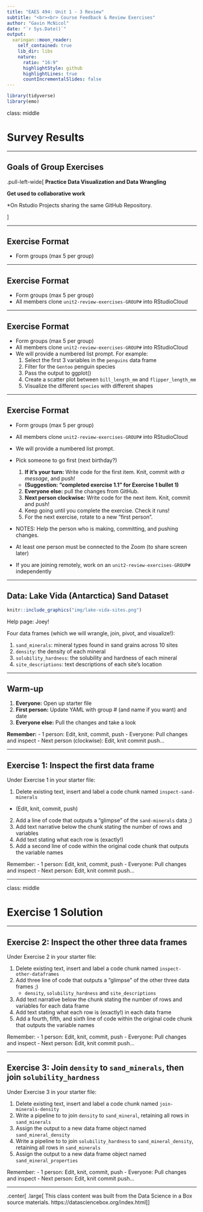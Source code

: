 ```yaml
---
title: "EAES 494: Unit 1 - 3 Review"
subtitle: "<br><br> Course Feedback & Review Exercises"
author: "Gavin McNicol"
date: "`r Sys.Date()`"
output:
  xaringan::moon_reader:
    self_contained: true
    lib_dir: libs
    nature:
      ratio: "16:9"
      highlightStyle: github
      highlightLines: true
      countIncrementalSlides: false
---
```


```r
library(tidyverse)
library(emo)
```

class: middle

# Survey Results

---

## Goals of Group Exercises

.pull-left-wide[
**Practice Data Visualization and Data Wrangling**  


**Get used to collaborative work**    

*On Rstudio Projects sharing the same GitHub Repository. 

]

---

## Exercise Format

- Form groups (max 5 per group)

---

## Exercise Format

- Form groups (max 5 per group)
- All members clone `unit2-review-exercises-GROUP#` into RStudioCloud

---

## Exercise Format

- Form groups (max 5 per group)
- All members clone `unit2-review-exercises-GROUP#` into RStudioCloud
- We will provide a numbered list prompt. For example: 
    1. Select the first 3 variables in the `penguins` data frame
    2. Filter for the `Gentoo` penguin species
    3. Pass the output to ggplot() 
    4. Create a scatter plot between `bill_length_mm` and `flipper_length_mm`
    5. Visualize the different `species` with different shapes   
    
---

## Exercise Format

- Form groups (max 5 per group)
- All members clone `unit2-review-exercises-GROUP#` into RStudioCloud
- We will provide a numbered list prompt.
    
- Pick someone to go first (next birthday?)
    1. **If it's your turn:** Write code for the first item. Knit, commit *with a message*, and push! 
    -   **(Suggestion: "completed exercise 1.1" for Exercise 1 bullet 1)**
    2. **Everyone else:** pull the changes from GitHub. 
    3. **Next person clockwise:** Write code for the next item. Knit, commit and push!
    4. Keep going until you complete the exercise. Check it runs!
    5. For the next exercise, rotate to a new "first person".
    
- NOTES: Help the person who is making, committing, and pushing changes.
- At least one person must be connected to the Zoom (to share screen later)
- If you are joining remotely, work on an `unit2-review-exercises-GROUP#` independently

---

## Data: Lake Vida (Antarctica) Sand Dataset

```r
knitr::include_graphics("img/lake-vida-sites.png")
```

Help page: Joey! 

Four data frames (which we will wrangle, join, pivot, and visualize!):

1. `sand_minerals`: mineral types found in sand grains across 10 sites
2. `density`: the density of each mineral
3. `solubility_hardness`: the solubility and hardness of each mineral
4. `site_descriptions`: text descriptions of each site's location

---

## Warm-up

1. **Everyone:** Open up starter file
1. **First person:** Update YAML with group # (and name if you want) and date
2. **Everyone else:** Pull the changes and take a look

**Remember:**
- 1 person: Edit, knit, commit, push
- Everyone: Pull changes and inspect
- Next person (clockwise): Edit, knit commit push...

---

## Exercise 1: Inspect the first data frame

Under Exercise 1 in your starter file:

1. Delete existing text, insert and label a code chunk named `inspect-sand-minerals`
  - (Edit, knit, commit, push)
2. Add a line of code that outputs a "glimpse" of the `sand-minerals` data ;)
3. Add text narrative below the chunk stating the number of rows and variables
4. Add text stating what each row is (exactly!)
5. Add a second line of code within the original code chunk that outputs the variable names

Remember: 
- 1 person: Edit, knit, commit, push
- Everyone: Pull changes and inspect
- Next person: Edit, knit commit push...

---

class: middle

# Exercise 1 Solution

---

## Exercise 2: Inspect the other three data frames

Under Exercise 2 in your starter file:

1. Delete existing text, insert and label a code chunk named `inspect-other-dataframes`
2. Add three line of code that outputs a "glimpse" of the other three data frames ;)
    - `density`, `solubility_hardness` and `site_descriptions`
3. Add text narrative below the chunk stating the number of rows and variables for each data frame
4. Add text stating what each row is (exactly!) in each data frame
5. Add a fourth, fifth, and sixth line of code within the original code chunk that outputs the variable names

Remember: 
- 1 person: Edit, knit, commit, push
- Everyone: Pull changes and inspect
- Next person: Edit, knit commit push...

---

## Exercise 3: Join `density` to `sand_minerals`, then join `solubility_hardness`

Under Exercise 3 in your starter file:

1. Delete existing text, insert and label a code chunk named `join-minerals-density`
2. Write a pipeline to to join `density` to `sand_mineral`, retaining all rows in `sand_minerals`
3. Assign the output to a new data frame object named `sand_mineral_density`
4. Write a pipeline to to join `solubility_hardness` to `sand_mineral_density`, retaining all rows in `sand_minerals`
5. Assign the output to a new data frame object named `sand_mineral_properties`

Remember: 
- 1 person: Edit, knit, commit, push
- Everyone: Pull changes and inspect
- Next person: Edit, knit commit push...

---

.center[
.large[
This class content was built from the Data Science in a Box source materials.
https://datasciencebox.org/index.html
]
]
